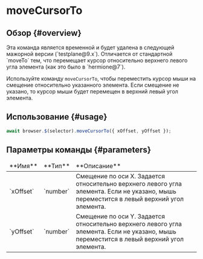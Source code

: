
# moveCursorTo

## Обзор {#overview}

<Admonition type="info">
    Эта команда является временной и будет удалена в следующей мажорной версии (`testplane@9.x`).
    Отличается от стандартной `moveTo` тем, что перемещает курсор относительно верхнего левого угла
    элемента (как это было в `hermione@7`).
</Admonition>

Используйте команду `moveCursorTo`, чтобы переместить курсор мыши на смещение относительно указанного элемента.
Если смещение не указано, то курсор мыши будет перемещен в верхний левый угол элемента.

## Использование {#usage}

```typescript
await browser.$(selector).moveCursorTo({ xOffset, yOffset });
```

## Параметры команды {#parameters}

<table>
    <thead>
        <tr>
            <td>**Имя**</td>
            <td>**Тип**</td>
            <td>**Описание**</td>
        </tr>
    </thead>
    <tbody>
        <tr>
            <td>`xOffset`</td>
            <td>`number`</td>
            <td>
                Смещение по оси X. Задается относительно верхнего левого угла элемента. Если не
                указано, мышь переместится в левый верхний угол элемента.
            </td>
        </tr>
        <tr>
            <td>`yOffset`</td>
            <td>`number`</td>
            <td>
                Смещение по оси Y. Задается относительно верхнего левого угла элемента. Если не
                указано, мышь переместится в левый верхний угол элемента.
            </td>
        </tr>
    </tbody>
</table>
